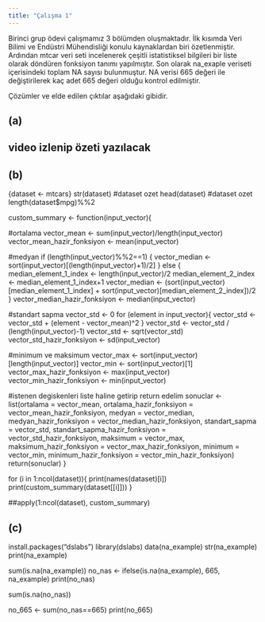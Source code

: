 ```yaml
---
title: "Çalışma 1"
---
```


Birinci grup ödevi çalışmamız 3 bölümden oluşmaktadır. İlk kısımda Veri Bilimi ve Endüstri Mühendisliği konulu kaynaklardan biri özetlenmiştir. Ardından mtcar veri seti incelenerek çeşitli istatistiksel bilgileri bir liste olarak döndüren fonksiyon tanımı yapılmıştır. Son olarak na_exaple veriseti içerisindeki toplam NA sayısı bulunmuştur. NA verisi 665 değeri ile değiştirilerek kaç adet 665 değeri olduğu kontrol edilmiştir.

Çözümler ve elde edilen çıktılar aşağıdaki gibidir.

## (a)

## video izlenip özeti yazılacak

## (b)

{dataset \<- mtcars} str(dataset) #dataset ozet head(dataset) #dataset ozet length(dataset\$mpg)%%2

custom_summary \<- function(input_vector){

#ortalama vector_mean \<- sum(input_vector)/length(input_vector) vector_mean_hazir_fonksiyon \<- mean(input_vector)

#medyan if (length(input_vector)%%2==1) { vector_median \<- sort(input_vector)\[(length(input_vector)+1)/2\] } else { median_element_1_index \<- length(input_vector)/2 median_element_2_index \<- median_element_1_index+1 vector_median \<- (sort(input_vector)\[median_element_1_index\] + sort(input_vector)\[median_element_2_index\])/2 } vector_median_hazir_fonksiyon \<- median(input_vector)

#standart sapma vector_std \<- 0 for (element in input_vector){ vector_std \<- vector_std + (element - vector_mean)\^2 } vector_std \<- vector_std / (length(input_vector)-1) vector_std \<- sqrt(vector_std) vector_std_hazir_fonksiyon \<- sd(input_vector)

#minimum ve maksimum vector_max \<- sort(input_vector)\[length(input_vector)\] vector_min \<- sort(input_vector)\[1\] vector_max_hazir_fonksiyon \<- max(input_vector) vector_min_hazir_fonksiyon \<- min(input_vector)

#istenen degiskenleri liste haline getirip return edelim sonuclar \<- list(ortalama = vector_mean, ortalama_hazir_fonksiyon = vector_mean_hazir_fonksiyon, medyan = vector_median, medyan_hazir_fonksiyon = vector_median_hazir_fonksiyon, standart_sapma = vector_std, standart_sapma_hazir_fonksiyon = vector_std_hazir_fonksiyon, maksimum = vector_max, maksimum_hazir_fonksiyon = vector_max_hazir_fonksiyon, minimum = vector_min, minimum_hazir_fonksiyon = vector_min_hazir_fonksiyon) return(sonuclar) }

for (i in 1:ncol(dataset)){ print(names(dataset)\[i\]) print(custom_summary(dataset\[\[i\]\])) }

##apply(1:ncol(dataset), custom_summary)

## (c)

install.packages("dslabs") library(dslabs) data(na_example) str(na_example) print(na_example)

sum(is.na(na_example)) no_nas \<- ifelse(is.na(na_example), 665, na_example) print(no_nas)

sum(is.na(no_nas))

no_665 \<- sum(no_nas==665) print(no_665)
